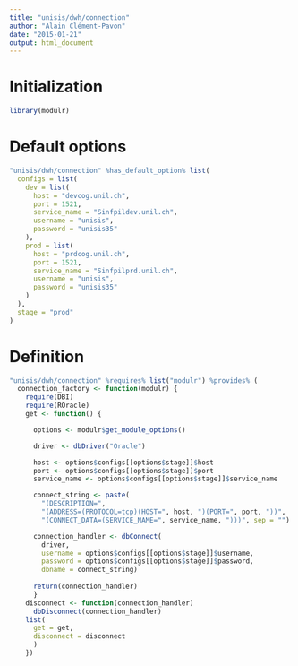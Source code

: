 ```yaml
---
title: "unisis/dwh/connection"
author: "Alain Clément-Pavon"
date: "2015-01-21"
output: html_document
---
```


# Initialization

```r
library(modulr)
```

# Default options

```r
"unisis/dwh/connection" %has_default_option% list(
  configs = list(
    dev = list(
      host = "devcog.unil.ch",
      port = 1521,
      service_name = "Sinfpildev.unil.ch",
      username = "unisis",
      password = "unisis35"
    ),
    prod = list(
      host = "prdcog.unil.ch",
      port = 1521,
      service_name = "Sinfpilprd.unil.ch",
      username = "unisis",
      password = "unisis35"
    )
  ),
  stage = "prod"
)
```

# Definition

```r
"unisis/dwh/connection" %requires% list("modulr") %provides% (
  connection_factory <- function(modulr) {
    require(DBI)
    require(ROracle)
    get <- function() {

      options <- modulr$get_module_options()

      driver <- dbDriver("Oracle")

      host <- options$configs[[options$stage]]$host
      port <- options$configs[[options$stage]]$port
      service_name <- options$configs[[options$stage]]$service_name

      connect_string <- paste(
        "(DESCRIPTION=",
        "(ADDRESS=(PROTOCOL=tcp)(HOST=", host, ")(PORT=", port, "))",
        "(CONNECT_DATA=(SERVICE_NAME=", service_name, ")))", sep = "")

      connection_handler <- dbConnect(
        driver,
        username = options$configs[[options$stage]]$username,
        password = options$configs[[options$stage]]$password,
        dbname = connect_string)
      
      return(connection_handler)
      }
    disconnect <- function(connection_handler)
      dbDisconnect(connection_handler)
    list(
      get = get,
      disconnect = disconnect
      )
    })
```


